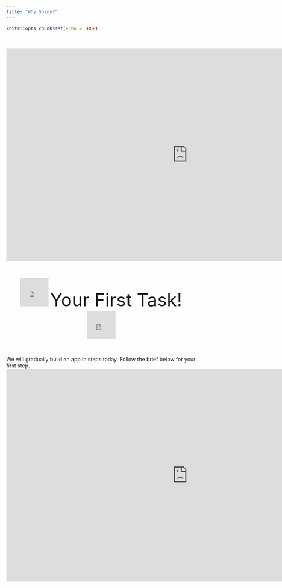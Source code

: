 ```yaml
---
title: "Why Shiny?"
---
```


```r
knitr::opts_chunk$set(echo = TRUE)
```
&nbsp;  

<center>
<iframe src="https://4mosteurope.sharepoint.com/sites/traininganddevelopment/_layouts/15/Doc.aspx?sourcedoc={1b639700-c918-423d-b168-55eb1df8868d}&amp;action=embedview&amp;wdAr=1.7777777777777776" width="962px" height="565px" frameborder="0">This is an embedded <a target="_blank" href="https://office.com">Microsoft Office</a> presentation, powered by <a target="_blank" href="https://office.com/webapps">Office</a>.</iframe>
</center>

&nbsp;  

<center>
<iframe src="https://giphy.com/embed/UVG0BN8TOMKkPOJS6e" width="75" height="75" frameBorder="0" class="giphy-embed" allowFullScreen></iframe>
<font size="14">Your First Task!</font>
<iframe src="https://giphy.com/embed/UVG0BN8TOMKkPOJS6e" width="75" height="75" frameBorder="0" class="giphy-embed" allowFullScreen></iframe>
</center>

&nbsp;  

We will gradually build an app in steps today. Follow the brief below for your first step. 
<center>
<iframe src="https://4mosteurope.sharepoint.com/sites/traininganddevelopment/_layouts/15/Doc.aspx?sourcedoc={e3d5ed33-23c3-49c4-8882-ea750e468c25}&amp;action=embedview&amp;wdAr=1.7777777777777776" width="962px" height="565px" frameborder="0">This is an embedded <a target="_blank" href="https://office.com">Microsoft Office</a> presentation, powered by <a target="_blank" href="https://office.com/webapps">Office</a>.</iframe>
</center>



